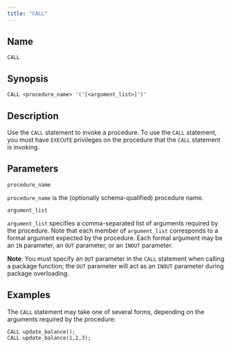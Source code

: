 ```yaml
---
title: "CALL"
---
```


<div id="call" class="registered_link"></div>

## Name

`CALL`

## Synopsis

```text
CALL <procedure_name> '('[<argument_list>]')'
```

## Description

Use the `CALL` statement to invoke a procedure. To use the `CALL` statement, you must have `EXECUTE` privileges on the procedure that the `CALL` statement is invoking.

## Parameters

`procedure_name`

 `procedure_name` is the (optionally schema-qualified) procedure name.

`argument_list`

 `argument_list` specifies a comma-separated list of arguments required by the procedure. Note that each member of `argument_list` corresponds to a formal argument expected by the procedure. Each formal argument may be an `IN` parameter, an `OUT` parameter, or an `INOUT` parameter.

 **Note**: You must specify an `OUT` parameter in the `CALL` statement when calling a package function; the `OUT` parameter will act as an `INOUT` parameter during package overloading.

## Examples

The `CALL` statement may take one of several forms, depending on the arguments required by the procedure:

```text
CALL update_balance();
CALL update_balance(1,2,3);
```
